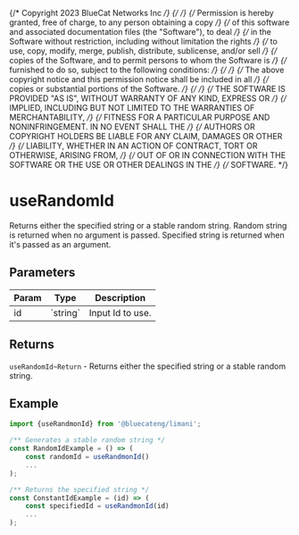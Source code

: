 {/* Copyright 2023 BlueCat Networks Inc */}
{/*  */}
{/* Permission is hereby granted, free of charge, to any person obtaining a copy */}
{/* of this software and associated documentation files (the "Software"), to deal */}
{/* in the Software without restriction, including without limitation the rights */}
{/* to use, copy, modify, merge, publish, distribute, sublicense, and/or sell */}
{/* copies of the Software, and to permit persons to whom the Software is */}
{/* furnished to do so, subject to the following conditions: */}
{/*  */}
{/* The above copyright notice and this permission notice shall be included in all */}
{/* copies or substantial portions of the Software. */}
{/*  */}
{/* THE SOFTWARE IS PROVIDED "AS IS", WITHOUT WARRANTY OF ANY KIND, EXPRESS OR */}
{/* IMPLIED, INCLUDING BUT NOT LIMITED TO THE WARRANTIES OF MERCHANTABILITY, */}
{/* FITNESS FOR A PARTICULAR PURPOSE AND NONINFRINGEMENT. IN NO EVENT SHALL THE */}
{/* AUTHORS OR COPYRIGHT HOLDERS BE LIABLE FOR ANY CLAIM, DAMAGES OR OTHER */}
{/* LIABILITY, WHETHER IN AN ACTION OF CONTRACT, TORT OR OTHERWISE, ARISING FROM, */}
{/* OUT OF OR IN CONNECTION WITH THE SOFTWARE OR THE USE OR OTHER DEALINGS IN THE */}
{/* SOFTWARE. */}

<Meta title='hooks/useRandomId' />

# useRandomId

Returns either the specified string or a stable random string.
Random string is returned when no argument is passed.
Specified string is returned when it's passed as an argument.

## Parameters

<table>
    <thead>
        <tr>
            <th>Param</th>
            <th>Type</th>
            <th>Description</th>
        </tr>
    </thead>
    <tbody>
        <tr>
            <td>id</td>
            <td>`string`</td>
            <td>Input Id to use.</td>
        </tr>
    </tbody>
</table>

## Returns

`useRandomId~Return` - Returns either the specified string or a stable random string.

## Example

```js
import {useRandmonId} from '@bluecateng/limani';

/** Generates a stable random string */
const RandomIdExample = () => (
	const randomId = useRandmonId()
    ...
);

/** Returns the specified string */
const ConstantIdExample = (id) => (
	const specifiedId = useRandmonId(id)
    ...
);
```
